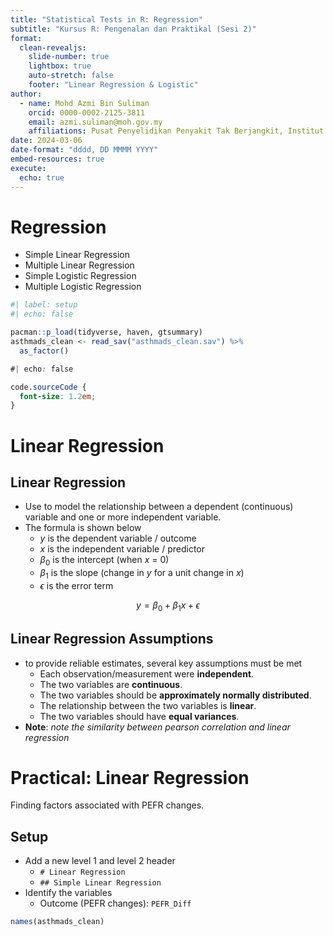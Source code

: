 ```yaml
---
title: "Statistical Tests in R: Regression"
subtitle: "Kursus R: Pengenalan dan Praktikal (Sesi 2)"
format: 
  clean-revealjs: 
    slide-number: true
    lightbox: true
    auto-stretch: false
    footer: "Linear Regression & Logistic"
author:
  - name: Mohd Azmi Bin Suliman
    orcid: 0000-0002-2125-3811
    email: azmi.suliman@moh.gov.my
    affiliations: Pusat Penyelidikan Penyakit Tak Berjangkit, Institut Kesihatan Umum
date: 2024-03-06
date-format: "dddd, DD MMMM YYYY"
embed-resources: true
execute: 
  echo: true
---
```


# Regression

-   Simple Linear Regression
-   Multiple Linear Regression
-   Simple Logistic Regression
-   Multiple Logistic Regression

```r
#| label: setup
#| echo: false

pacman::p_load(tidyverse, haven, gtsummary)
asthmads_clean <- read_sav("asthmads_clean.sav") %>% 
  as_factor()
```

```css
#| echo: false

code.sourceCode {
  font-size: 1.2em;
}
```

# Linear Regression

## Linear Regression

-   Use to model the relationship between a dependent (continuous) variable and one or more independent variable.
-   The formula is shown below
    -   $y$ is the dependent variable / outcome
    -   $x$ is the independent variable / predictor
    -   $\beta_0$ is the intercept (when $x$ = 0)
    -   $\beta_1$ is the slope (change in $y$ for a unit change in $x$)
    -   $\epsilon$ is the error term

$$y = \beta_0 + \beta_1x + \epsilon$$

## Linear Regression Assumptions

-   to provide reliable estimates, several key assumptions must be met
    -   Each observation/measurement were **independent**.
    -   The two variables are **continuous**.
    -   The two variables should be **approximately normally distributed**.
    -   The relationship between the two variables is **linear**.
    -   The two variables should have **equal variances**.
-   **Note**: *note the similarity between pearson correlation and linear regression*

# Practical: Linear Regression 

Finding factors associated with PEFR changes.

## Setup

-   Add a new level 1 and level 2 header
    -   `# Linear Regression`
    -   `## Simple Linear Regression`
-   Identify the variables
    -   Outcome (PEFR changes): `PEFR_Diff`

```r
names(asthmads_clean)
```




